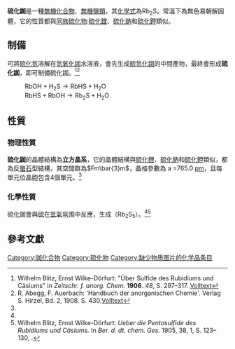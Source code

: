 {{Chembox
|   Name = 硫化銣
|   ImageFile = Potassium-sulfide-unit-cell-3D-ionic.png
|   ImageName = 硫化銣
|   IUPACName = Rubidium sulfide
|   OtherNames = 
| Section1 = {{Chembox Identifiers
| CASNo = 31083-74-6
| CASNo_Ref = {{cascite|correct|CAS}}
}}
| Section2 = {{Chembox Properties
|   Formula = Rb<sub>2</sub>S
|   MolarMass = 203.00 
|   Appearance = 白色晶体<ref>{{cite journal|journal=Zeitschrift für anorganische und allgemeine Chemie|volume=241|issue=2-3|language=en|date=1939-05-05|pages=281–304|doi=10.1002/zaac.19392410216|url=http://doi.wiley.com/10.1002/zaac.19392410216|title=Beiträge Zur Kenntnis der Alkalimetallchalkogenide|accessdate=2020-07-04|author=Wilhelm Klemm, Heinrich Sodomann, Paul Langmesser}}</ref>
|   Density = 2.912 g/cm<sup>3</sup><ref name='Lax' />
|   Solubility = 水解生成[[硫氫化銣|硫氫化銣]]<ref name='Lax'>Jean D'Ans, Ellen Lax: ''Taschenbuch für Chemiker und Physiker. 3. Elemente, anorganische Verbindungen und Materialien, Minerale, Band 3.'' 4. Auflage, Springer, 1997, ISBN 978-3-5406-0035-0, S. 692 ({{Google Buch|ID=oWjEKDnsJgEC|Seite=692}}).</ref>
|   Solvent = 其他溶剂
|   SolubleOther = 可溶于[[乙醇|乙醇]]和[[甘油|甘油]]
|   MeltingPt = 530 °C<ref name='Perry'>Dale L. Perry, Sidney L. Phillips: ''Handbook of inorganic compounds''. CRC Press, 1995, ISBN 978-0-8493-8671-8,  S. 336 ({{Google Buch|BuchID=0fT4wfhF1AsC|Seite=336}}).</ref>
  }}
| Section3 = {{Chembox Structure
|   CrystalStruct = [[立方晶系|立方晶系]]:反[[螢石|螢石]]型结构
  }}
| Section7 = {{Chembox Hazards
|   MainHazards = 有毒
|   RPhrases = {{R31}}, {{R34}}
|   SPhrases = {{S26}}, {{S45}}
  }}
| Section8 = {{Chembox Related
|   OtherCations = [[硫化鋰|硫化鋰]]、[[硫化鈉|硫化鈉]]、[[硫化钾|硫化钾]]、[[硫化銫|硫化銫]]
|   OtherAnions = [[氧化銣|氧化銣]]<br/>[[硒化銣|硒化銣]]<br/>[[碲化銣|碲化銣]]<br/>[[釙化銣|釙化銣]]
  }}
}}
'''硫化銣'''是一種[[無機化合物|無機化合物]]、[[無機鹽類|無機鹽類]]，其[[化學式|化學式]]為Rb<sub>2</sub>S。常溫下為無色易朝解固體，它的性質都與[[鹼金屬|同族]][[硫化物|硫化物]]:[[硫化鋰|硫化鋰]]、[[硫化鈉|硫化鈉]]和[[硫化鉀|硫化鉀]]類似。

== 制備 ==
可將[[硫化氫|硫化氫]]溶解在[[氫氧化銣|氫氧化銣]]水溶液，會先生成[[硫氫化銣|硫氫化銣]]的中間產物，最終會形成'''硫化銣'''，即可制備硫化銣。<ref name="Blitz">Wilhelm Blitz, Ernst Wilke-Dörfurt: "Über Sulfide des Rubidiums und Cäsiums" in ''Zeitschr. f. anorg. Chem.'' '''1906'''. ''48'', S. 297–317. [http://www.archive.org/stream/zeitschriftfura45unkngoog#page/n310/mode/1up Volltext]</ref><ref name='Abegg'>R. Abegg, F. Auerbach: 'Handbuch der anorganischen Chemie'. Verlag S. Hirzel, Bd. 2, 1908. S. 430.[http://www.archive.org/stream/handbuchderanor09koppgoog#page/n449/mode/2up Volltext]</ref>

: <math>\mathrm{ RbOH + H_2S \longrightarrow RbHS + H_2O }</math>
: <math>\mathrm{ RbHS + RbOH \longrightarrow Rb_2S + H_2O }</math>

== 性質 ==
=== 物理性質 ===
'''硫化銣'''的晶體結構為'''立方晶系'''，它的晶體結構與[[硫化鋰|硫化鋰]]、[[硫化鈉|硫化鈉]]和[[硫化鉀|硫化鉀]]類似，都為反[[螢石|螢石]]型結構，其空間群為<math>Fm\bar{3}m</math>，晶格參數為 a =765.0 [[皮米|pm]]，且每單元位晶胞包含4個單元。<ref name="Lax"/>

=== 化學性質 ===
硫化銣會與[[硫|硫]]在[[氫氣|氫氣]]氛围中反應，生成{{link-de|五硫化铷|Rubidiumpentasulfid}}（Rb<sub>2</sub>S<sub>5</sub>）。<ref name="Abegg"/><ref name="Blitz2">Wilhelm Blitz, Ernst Wilke-Dörfurt: ''Ueber die Pentasulfide des Rubidiums und Cäsiums.'' In ''Ber. d. dt. chem. Ges.'' 1905, 38, 1, S. 123–130, {{doi|10.1002/cber.19050380114}}.</ref>

== 參考文獻 ==
<references/>
{{銣化合物}}
{{硫化物}}
[[Category:铷化合物|Category:铷化合物]]
[[Category:硫化物|Category:硫化物]]
[[Category:缺少物质图片的化学品条目|Category:缺少物质图片的化学品条目]]